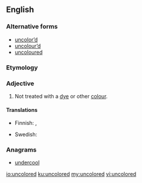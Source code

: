 ==English==

===Alternative forms===
* [[uncolor’d]] {{qualifier|obsolete}}
* [[uncolour’d]] {{qualifier|obsolete}}
* [[uncoloured]]

===Etymology===
{{prefix|un|colored|lang=en}}

===Adjective===
{{en-adj|-}}

# {{context|US|lang=en}} Not treated with a [[dye]] or other [[colour]].

====Translations====
{{trans-top|not treated with a dye}}
* Finnish: {{t|fi|värjäämätön}}, {{t|fi|värittämätön}}
{{trans-mid}}
* Swedish: {{t|sv|ofärgad}}
{{trans-bottom}}

===Anagrams===
* [[undercool#English|undercool]]

[[io:uncolored]]
[[ku:uncolored]]
[[my:uncolored]]
[[vi:uncolored]]